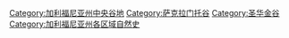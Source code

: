 [[Category:加利福尼亚州中央谷地|Category:加利福尼亚州中央谷地]]
[[Category:萨克拉门托谷|Category:萨克拉门托谷]]
[[Category:圣华金谷|Category:圣华金谷]]
[[Category:加利福尼亚州各区域自然史|Category:加利福尼亚州各区域自然史]]